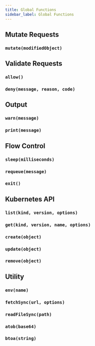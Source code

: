 ```yaml
---
title: Global Functions
sidebar_label: Global Functions
---
```


## Mutate Requests
### `mutate(modifiedObject)`

## Validate Requests
### `allow()`
### `deny(message, reason, code)`

## Output
### `warn(message)`
### `print(message)`

## Flow Control
### `sleep(milliseconds)`
### `requeue(message)`
### `exit()`

## Kubernetes API
### `list(kind, version, options)`
### `get(kind, version, name, options)`
### `create(object)`
### `update(object)`
### `remove(object)`

## Utility
### `env(name)`
### `fetchSync(url, options)`
### `readFileSync(path)`
### `atob(base64)`
### `btoa(string)`